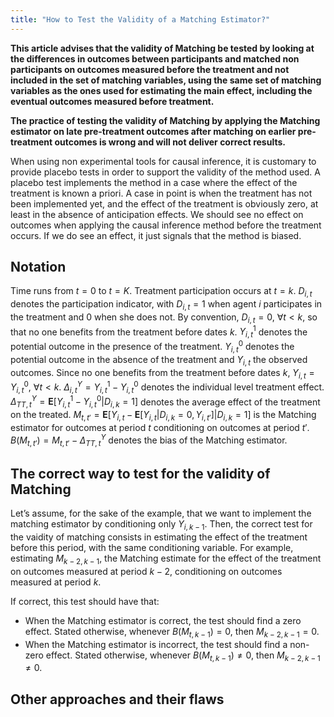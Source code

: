 ```yaml
---
title: "How to Test the Validity of a Matching Estimator?"
---
```


**This article advises that the validity of Matching be tested by looking at the differences in outcomes between participants and matched non participants on outcomes measured before the treatment and not included in the set of matching variables, using the same set of matching variables as the ones used for estimating the main effect, including the eventual outcomes measured before treatment.**

**The practice of testing the validity of Matching by applying the Matching estimator on late pre-treatment outcomes after matching on earlier pre-treatment outcomes is wrong and will not deliver correct results.**

When using non experimental tools for causal inference, it is customary to provide placebo tests in order to support the validity of the method used.
A placebo test implements the method in a case where the effect of the treatment is known a priori.
A case in point is when the treatment has not been implemented yet, and the effect of the treatment is obviously zero, at least in the absence of anticipation effects.
We should see no effect on outcomes when applying the causal inference method before the treatment occurs.
If we do see an effect, it just signals that the method is biased.

## Notation

Time runs from $t=0$ to $t=K$.
Treatment participation occurs at $t=k$.
$D_{i,t}$ denotes the participation indicator, with $D_{i,t}=1$ when agent $i$ participates in the treatment and $0$ when she does not.
By convention, $D_{i,t}=0$, $\forall t<k$, so that no one benefits from the treatment before dates $k$.
$Y^1_{i,t}$ denotes the potential outcome in the presence of the treatment.
$Y^0_{i,t}$ denotes the potential outcome in the absence of the treatment and $Y_{i,t}$ the observed outcomes.
Since no one benefits from the treatment before dates $k$, $Y_{i,t}=Y^0_{i,t}$, $\forall t<k$.
$\Delta^Y_{i,t}=Y^1_{i,t}-Y^0_{i,t}$ denotes the individual level treatment effect.
$\Delta^Y_{TT,t}=\mathbf{E}\left[Y^1_{i,t}-Y^0_{i,t}|D_{i,k}=1\right]$ denotes the average effect of the treatment on the treated.
$M_{t,t'}=\mathbf{E}\left[Y_{i,t}-\mathbf{E}\left[Y_{i,t}|D_{i,k}=0,Y_{i,t'}\right]|D_{i,k}=1\right]$ is the Matching estimator for outcomes at period $t$ conditioning on outcomes at period $t'$. 
$B(M_{t,t'})=M_{t,t'}-\Delta^Y_{TT,t}$ denotes the bias of the Matching estimator.

## The correct way to test for the validity of Matching

Let's assume, for the sake of the example, that we want to implement the matching estimator by conditioning only $Y_{i,k-1}$.
Then, the correct test for the vaidity of matching consists in estimating the effect of the treatment before this period, with the same conditioning variable.
For example, estimating $M_{k-2,k-1}$, the Matching estimate for the effect of the treatment on outcomes measured at period $k-2$, conditioning on outcomes measured at period $k$. 

If correct, this test should have that:

* When the Matching estimator is correct, the test should find a zero effect.
Stated otherwise, whenever $B(M_{t,k-1})=0$, then $M_{k-2,k-1}=0$.
* When the Matching estimator is incorrect, the test should find a non-zero effect.
Stated otherwise, whenever $B(M_{t,k-1})\neq0$, then $M_{k-2,k-1}\neq0$.



## Other approaches and their flaws
